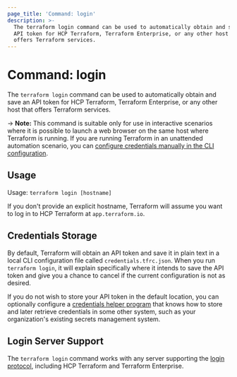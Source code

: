 ```yaml
---
page_title: 'Command: login'
description: >-
  The terraform login command can be used to automatically obtain and save an
  API token for HCP Terraform, Terraform Enterprise, or any other host that
  offers Terraform services.
---
```


# Command: login

The `terraform login` command can be used to automatically obtain and save an
API token for HCP Terraform, Terraform Enterprise, or any other host that offers Terraform services.

-> **Note:** This command is suitable only for use in interactive scenarios
where it is possible to launch a web browser on the same host where Terraform
is running. If you are running Terraform in an unattended automation scenario,
you can
[configure credentials manually in the CLI configuration](/terraform/cli/config/config-file#credentials).

## Usage

Usage: `terraform login [hostname]`

If you don't provide an explicit hostname, Terraform will assume you want to
log in to HCP Terraform at `app.terraform.io`.

## Credentials Storage

By default, Terraform will obtain an API token and save it in plain text in a
local CLI configuration file called `credentials.tfrc.json`. When you run
`terraform login`, it will explain specifically where it intends to save
the API token and give you a chance to cancel if the current configuration is
not as desired.

If you do not wish to store your API token in the default location, you can
optionally configure a
[credentials helper program](/terraform/cli/config/config-file#credentials-helpers) that knows
how to store and later retrieve credentials in some other system, such as
your organization's existing secrets management system.

## Login Server Support

The `terraform login` command works with any server supporting the
[login protocol](/terraform/internals/login-protocol), including HCP Terraform
and Terraform Enterprise.
